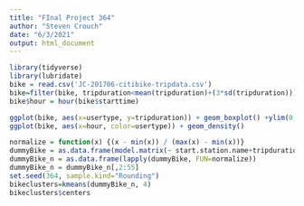 ```yaml
---
title: "FInal Project 364"
author: "Steven Crouch"
date: "6/3/2021"
output: html_document
---
```


```r
library(tidyverse)
library(lubridate)
bike = read.csv('JC-201706-citibike-tripdata.csv')
bike=filter(bike, tripduration<mean(tripduration)+(3*sd(tripduration)))
bike$hour = hour(bike$starttime)
```

```r
ggplot(bike, aes(x=usertype, y=tripduration)) + geom_boxplot() +ylim(0,3000)
ggplot(bike, aes(x=hour, color=usertype)) + geom_density()
```


```r
normalize = function(x) {(x - min(x)) / (max(x) - min(x))}
dummyBike = as.data.frame(model.matrix(~ start.station.name+tripduration+hour+usertype+gender, data = bike))
dummyBike_n = as.data.frame(lapply(dummyBike, FUN=normalize))
dummyBike_n = dummyBike_n[,2:55]
set.seed(364, sample.kind="Rounding") 
bikeclusters=kmeans(dummyBike_n, 4)
bikeclusters$centers
```



